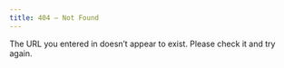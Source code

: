 ---
title: 404 — Not Found
---

The URL you entered in doesn’t appear to exist. Please check it and try again.
